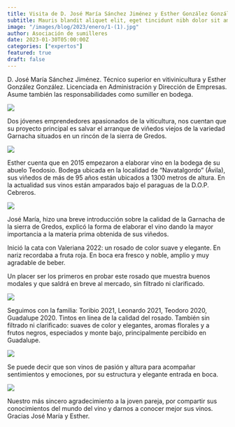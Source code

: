 ```yaml
---
title: Visita de D. José María Sánchez Jiménez y Esther González González.
subtitle: Mauris blandit aliquet elit, eget tincidunt nibh dolor sit amet,
image: "/images/blog/2023/enero/1-(1).jpg"
author: Asociación de sumilleres
date: 2023-01-30T05:00:00Z
categories: ["expertos"]
featured: true
draft: false
---
```

D. José María Sánchez Jiménez. Técnico superior en vitivinicultura y Esther González González. Licenciada en Administración y Dirección de Empresas. Asume también las responsabilidades como sumiller en bodega.

<image src="../../../public/images/blog/2023/enero/1-(3).jpg" />


Dos jóvenes emprendedores apasionados de la viticultura, nos cuentan que su proyecto principal es salvar el arranque de viñedos viejos de la variedad Garnacha situados en un rincón de la sierra de Gredos.

<image src="../../../public/images/blog/2023/enero/1-(4).jpg" />


Esther cuenta que en 2015 empezaron a elaborar vino en la bodega de su abuelo Teodosio. Bodega ubicada en la localidad de “Navatalgordo” (Ávila), sus viñedos de más de 95 años están ubicados a 1300 metros de altura. En la actualidad sus vinos están amparados bajo el paraguas de la D.O.P. Cebreros.

<image src="../../../public/images/blog/2023/enero/1-(5).jpg" />

José María, hizo una breve introducción sobre la calidad de la Garnacha de la sierra de Gredos, explicó la forma de elaborar el vino dando la mayor importancia a la materia prima obtenida de sus viñedos.

Inició la cata con Valeriana 2022: un rosado de color suave y elegante. En nariz recordaba a fruta roja. En boca era fresco y noble, amplio y muy agradable de beber.

Un placer ser los primeros en probar este rosado que muestra buenos modales y que saldrá en breve al mercado, sin filtrado ni clarificado.

<image src="../../../public/images/blog/2023/enero/1-(6).jpg" />

Seguimos con la familia: Toribio 2021, Leonardo 2021, Teodoro 2020, Guadalupe 2020. Tintos en línea de la calidad del rosado. También sin filtrado ni clarificado: suaves de color y elegantes, aromas florales y a frutos negros, especiados y monte bajo, principalmente percibido en Guadalupe.

<image src="../../../public/images/blog/2023/enero/1-(2).jpg" />

Se puede decir que son vinos de pasión y altura para acompañar sentimientos y emociones, por su estructura y elegante entrada en boca.

<image src="../../../public/images/blog/2023/enero/1-(1).jpg" />

Nuestro más sincero agradecimiento a la joven pareja, por compartir sus conocimientos del mundo del vino y darnos a conocer mejor sus vinos. Gracias José María y Esther.
